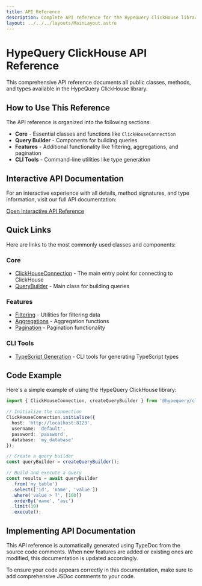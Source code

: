 ```yaml
---
title: API Reference
description: Complete API reference for the HypeQuery ClickHouse library
layout: ../../../layouts/MainLayout.astro
---
```


# HypeQuery ClickHouse API Reference

This comprehensive API reference documents all public classes, methods, and types available in the HypeQuery ClickHouse library.

## How to Use This Reference

The API reference is organized into the following sections:

- **Core** - Essential classes and functions like `ClickHouseConnection`
- **Query Builder** - Components for building queries
- **Features** - Additional functionality like filtering, aggregations, and pagination
- **CLI Tools** - Command-line utilities like type generation

## Interactive API Documentation

For an interactive experience with all details, method signatures, and type information, visit our full API documentation:

<div className="flex justify-center my-8">
  <a 
    href="/api-reference/index.html" 
    className="px-6 py-3 rounded-lg bg-indigo-600 hover:bg-indigo-700 text-white font-semibold transition-colors"
  >
    Open Interactive API Reference
  </a>
</div>

## Quick Links

Here are links to the most commonly used classes and components:

### Core

- [ClickHouseConnection](/api-reference/classes/ClickHouseConnection.html) - The main entry point for connecting to ClickHouse
- [QueryBuilder](/api-reference/classes/QueryBuilder.html) - Main class for building queries

### Features

- [Filtering](/api-reference/modules/Filtering.html) - Utilities for filtering data
- [Aggregations](/api-reference/modules/Aggregations.html) - Aggregation functions
- [Pagination](/api-reference/modules/Pagination.html) - Pagination functionality

### CLI Tools

- [TypeScript Generation](/api-reference/modules/CLI.html) - CLI tools for generating TypeScript types

## Code Example

Here's a simple example of using the HypeQuery ClickHouse library:

```typescript
import { ClickHouseConnection, createQueryBuilder } from '@hypequery/clickhouse';

// Initialize the connection
ClickHouseConnection.initialize({
  host: 'http://localhost:8123',
  username: 'default',
  password: 'password',
  database: 'my_database'
});

// Create a query builder
const queryBuilder = createQueryBuilder();

// Build and execute a query
const results = await queryBuilder
  .from('my_table')
  .select(['id', 'name', 'value'])
  .where('value > ?', [100])
  .orderBy('name', 'asc')
  .limit(10)
  .execute();
```

## Implementing API Documentation

This API reference is automatically generated using TypeDoc from the source code comments. When new features are added or existing ones are modified, this documentation is updated accordingly.

To ensure your code appears correctly in this documentation, make sure to add comprehensive JSDoc comments to your code. 
